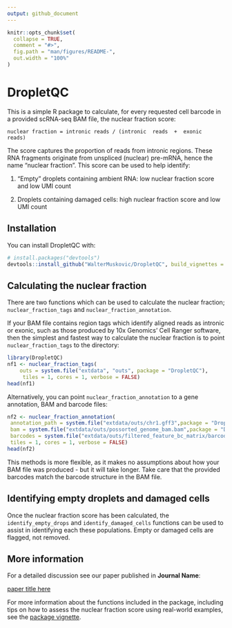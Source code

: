 ```yaml
---
output: github_document
---
```


<!-- README.md is generated from README.Rmd. Please edit that file -->

```r
knitr::opts_chunk$set(
  collapse = TRUE,
  comment = "#>",
  fig.path = "man/figures/README-",
  out.width = "100%"
)
```

# DropletQC

<!-- badges: start -->
<!-- badges: end -->

This is a simple R package to calculate, for every requested cell barcode in a provided scRNA-seq BAM file, the nuclear fraction score:

    nuclear fraction = intronic reads / (intronic  reads  +  exonic  reads)

The score captures the proportion of reads from intronic regions. These RNA fragments originate from unspliced (nuclear) pre-mRNA, hence the name "nuclear fraction". This score can be used to help identify:

 1. "Empty" droplets containing ambient RNA: low nuclear fraction score and low UMI count
 
 2. Droplets containing damaged cells: high nuclear fraction score and low UMI count


## Installation

You can install DropletQC with:

``` r
# install.packages("devtools")
devtools::install_github("WalterMuskovic/DropletQC", build_vignettes = TRUE)
```

## Calculating the nuclear fraction

There are two functions which can be used to calculate the nuclear fraction; `nuclear_fraction_tags` and `nuclear_fraction_annotation`. 

If your BAM file contains region tags which identify aligned reads as intronic or exonic, such as those produced by 10x Genomics' Cell Ranger software, then the simplest and fastest way to calculate the nuclear fraction is to point `nuclear_fraction_tags` to the directory:

```r
library(DropletQC)
nf1 <- nuclear_fraction_tags(
    outs = system.file("extdata", "outs", package = "DropletQC"),
     tiles = 1, cores = 1, verbose = FALSE)
head(nf1)
```

Alternatively, you can point `nuclear_fraction_annotation` to a gene annotation, BAM and barcode files:
```r
nf2 <- nuclear_fraction_annotation(
 annotation_path = system.file("extdata/outs/chr1.gff3",package = "DropletQC"),
 bam = system.file("extdata/outs/possorted_genome_bam.bam",package = "DropletQC"),
 barcodes = system.file("extdata/outs/filtered_feature_bc_matrix/barcodes.tsv.gz",package = "DropletQC"),
 tiles = 1, cores = 1, verbose = FALSE)
head(nf2)
```
This methods is more flexible, as it makes no assumptions about how your BAM file was produced - but it will take longer.
Take care that the provided barcodes match the barcode structure in the BAM file.

## Identifying empty droplets and damaged cells

Once the nuclear fraction score has been calculated, the `identify_empty_drops` and `identify_damaged_cells` functions can be used to assist in identifying each these populations. Empty or damaged cells are flagged, not removed.


## More information

For a detailed discussion see our paper published in **Journal Name**:

[paper title here](https://www.google.com)

For more information about the functions included in the package, including tips on how to assess the nuclear fraction score using real-world examples, see the [package vignette](https://waltermuskovic.github.io/DropletQC/articles/DropletQC.html).
